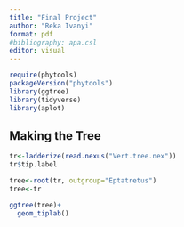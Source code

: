 ```yaml
---
title: "Final Project"
author: "Reka Ivanyi"
format: pdf
#bibliography: apa.csl
editor: visual
---
```


```r
require(phytools)
packageVersion("phytools")
library(ggtree)
library(tidyverse)
library(aplot)
```

## Making the Tree
```r
tr<-ladderize(read.nexus("Vert.tree.nex"))
tr$tip.label

tree<-root(tr, outgroup="Eptatretus")
tree<-tr

ggtree(tree)+
  geom_tiplab()

```